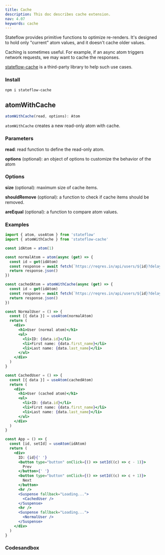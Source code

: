 ```yaml
---
title: Cache
description: This doc describes cache extension.
nav: 4.07
keywords: cache
---
```


Stateflow provides primitive functions to optimize re-renders.
It's designed to hold only "current" atom values,
and it doesn't cache older values.

Caching is sometimes useful. For example, if an async atom
triggers network requests, we may want to cache the responses.

[stateflow-cache](https://github.com/stateflow-labs/stateflow-cache) is
a third-party library to help such use cases.

### Install

```
npm i stateflow-cache
```

## atomWithCache

```js
atomWithCache(read, options): Atom
```

`atomWithCache` creates a new read-only atom with cache.

### Parameters

**read**: read function to define the read-only atom.

**options** (optional): an object of options to customize the behavior of the atom

### Options

**size** (optional): maximum size of cache items.

**shouldRemove** (optional): a function to check if cache items should be removed.

**areEqual** (optional): a function to compare atom values.

### Examples

```jsx
import { atom, useAtom } from 'stateflow'
import { atomWithCache } from 'stateflow-cache'

const idAtom = atom(1)

const normalAtom = atom(async (get) => {
  const id = get(idAtom)
  const response = await fetch(`https://reqres.in/api/users/${id}?delay=1`)
  return response.json()
})

const cachedAtom = atomWithCache(async (get) => {
  const id = get(idAtom)
  const response = await fetch(`https://reqres.in/api/users/${id}?delay=1`)
  return response.json()
})

const NormalUser = () => {
  const [{ data }] = useAtom(normalAtom)
  return (
    <div>
      <h1>User (normal atom)</h1>
      <ul>
        <li>ID: {data.id}</li>
        <li>First name: {data.first_name}</li>
        <li>Last name: {data.last_name}</li>
      </ul>
    </div>
  )
}

const CachedUser = () => {
  const [{ data }] = useAtom(cachedAtom)
  return (
    <div>
      <h1>User (cached atom)</h1>
      <ul>
        <li>ID: {data.id}</li>
        <li>First name: {data.first_name}</li>
        <li>Last name: {data.last_name}</li>
      </ul>
    </div>
  )
}

const App = () => {
  const [id, setId] = useAtom(idAtom)
  return (
    <div>
      ID: {id}{' '}
      <button type="button" onClick={() => setId((c) => c - 1)}>
        Prev
      </button>{' '}
      <button type="button" onClick={() => setId((c) => c + 1)}>
        Next
      </button>
      <hr />
      <Suspense fallback="Loading...">
        <CachedUser />
      </Suspense>
      <hr />
      <Suspense fallback="Loading...">
        <NormalUser />
      </Suspense>
    </div>
  )
}
```

### Codesandbox

<CodeSandbox id="h09znd" />
